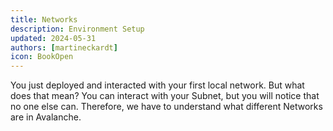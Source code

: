 ```yaml
---
title: Networks
description: Environment Setup
updated: 2024-05-31
authors: [martineckardt]
icon: BookOpen
---
```



You just deployed and interacted with your first local network. But what does that mean? You can interact with your Subnet, but you will notice that no one else can. Therefore, we have to understand what different Networks are in Avalanche.

<Networks/>